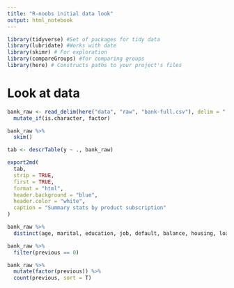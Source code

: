 ```yaml
---
title: "R-noobs initial data look"
output: html_notebook
---
```

```r
library(tidyverse) #Set of packages for tidy data
library(lubridate) #Works with date
library(skimr) # For exploration
library(compareGroups) #for comparing groups
library(here) # Constructs paths to your project's files
```

# Look at data
```r
bank_raw <- read_delim(here("data", "raw", "bank-full.csv"), delim = ";") %>% 
  mutate_if(is.character, factor)

bank_raw %>% 
  skim()
```

```r
tab <- descrTable(y ~ ., bank_raw)

export2md(
  tab,
  strip = TRUE,
  first = TRUE,
  format = "html",
  header.background = "blue",
  header.color = "white",
  caption = "Summary stats by product subscription"
)
```

```r
bank_raw %>% 
  distinct(age, marital, education, job, default, balance, housing, loan)
```

```r
bank_raw %>% 
  filter(previous == 0)
```
```r
bank_raw %>% 
  mutate(factor(previous)) %>% 
  count(previous, sort = T)
```


